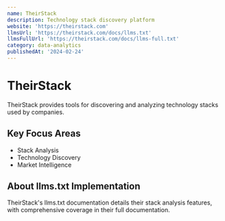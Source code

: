 ```yaml
---
name: TheirStack
description: Technology stack discovery platform
website: 'https://theirstack.com'
llmsUrl: 'https://theirstack.com/docs/llms.txt'
llmsFullUrl: 'https://theirstack.com/docs/llms-full.txt'
category: data-analytics
publishedAt: '2024-02-24'
---
```


# TheirStack

TheirStack provides tools for discovering and analyzing technology stacks used by companies.

## Key Focus Areas

- Stack Analysis
- Technology Discovery
- Market Intelligence

## About llms.txt Implementation

TheirStack's llms.txt documentation details their stack analysis features, with comprehensive coverage in their full documentation.
